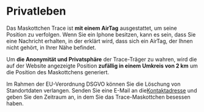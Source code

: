 <br/><br/>
<div style={{ width: '100%', margin: '0 auto', textAlign: 'center' }}>

# Privatleben

Das Maskottchen Trace ist **mit einem AirTag** ausgestattet, um seine Position zu verfolgen. Wenn Sie ein Iphone besitzen, kann es sein, dass Sie eine Nachricht erhalten, in der erklärt wird, dass sich ein AirTag, der Ihnen nicht gehört, in Ihrer Nähe befindet.

Um **die Anonymität und Privatsphäre** der Trace-Träger zu wahren, wird die auf der Website angezeigte Position **zufällig in einem Umkreis von 2 km** um die Position des Maskottchens generiert.

Im Rahmen der EU-Verordnung DSGVO können Sie die Löschung von Standortdaten verlangen. Senden Sie eine E-Mail an die<a href="mailto:traceacrosstheworld@gmail.com">Kontaktadresse</a> und geben Sie den Zeitraum an, in dem Sie das Trace-Maskottchen besessen haben.

<br/><br/><br/><br/>
</div>
